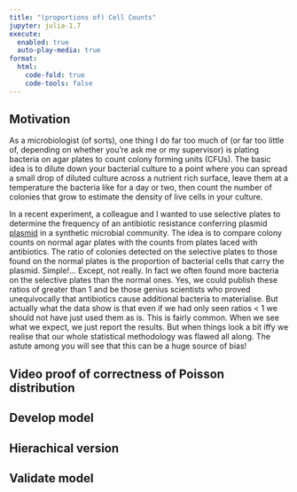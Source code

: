 ---
title: "(proportions of) Cell Counts"
jupyter: julia-1.7
execute: 
  enabled: true
  auto-play-media: true
format:
  html:
    code-fold: true
    code-tools: false
---

## Motivation

As a microbiologist (of sorts), one thing I do far too much of (or far too little of, depending on whether you're ask me or my supervisor) is plating bacteria on agar plates to count colony forming units (CFUs). The basic idea is to dilute down your bacterial culture to a point where you can spread a small drop of diluted culture across a nutrient rich surface, leave them at a temperature the bacteria like for a day or two, then count the number of colonies that grow to estimate the density of live cells in your culture.

In a recent experiment, a colleague and I wanted to use selective plates to determine the frequency of an antibiotic resistance conferring plasmid [plasmid](https://www.genome.gov/genetics-glossary/Plasmid) in a synthetic microbial community. The idea is to compare colony counts on normal agar plates with the counts from plates laced with antibiotics. The ratio of colonies detected on the selective plates to those found on the normal plates is the proportion of bacterial cells that carry the plasmid. Simple!... Except, not really. In fact we often found more bacteria on the selective plates than the normal ones. Yes, we could publish these ratios of greater than 1 and be those genius scientists who proved unequivocally that antibiotics cause additional bacteria to materialise. But actually what the data show is that even if we had only seen ratios < 1 we should not have just used them as is.
[This is fairly common. When we see what we expect, we just report the results. But when things look a bit iffy we realise that our whole statistical methodology was flawed all along. The astute among you will see that this can be a huge source of bias!]{.aside} 

## Video proof of correctness of Poisson distribution

## Develop model

## Hierachical version

## Validate model

